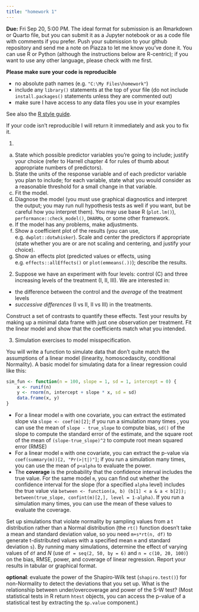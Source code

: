 ```yaml
---
title: "homework 1"
---
```


**Due:** Fri Sep 20, 5:00 PM. The ideal format for submission is an Rmarkdown or Quarto file, but you can submit it as a Jupyter notebook or as a code file with comments if you prefer. Push your submission to your github repository and send me a note on Piazza to let me know you've done it. You can use R or Python (although the instructions below are R-centric); if you want to use any other language, please check with me first.

**Please make sure your code is reproducible**

* no absolute path names (e.g. `"C:\My Files\homework"`)
* include any `library()` statements at the top of your file (do not include `install.packages()` statements unless they are commented out)
* make sure I have access to any data files you use in your examples

See also the [R style guide](https://bbolker.github.io/stats720/R_style.html).

If your code isn't reproducible I will return it immediately and ask you to fix it.

1. 


<!-- Pick a data set **for which you think you understand the predictors and response variables well enough to interpret the results in real-world terms**; for example, you might pick data predicting crime rates or housing prices or incomes, for which most people living in modern society have some intuition (e.g., "0.1 fewer murders per year per million people, per million dollars invested in crime prevention" could be judged to be a small effect).

Pick a data set that seems appropriate for linear regression (e.g., there is one continuous variable in the data set that can be sensibly chosen as the dependent/response variable).

Some places to look for interesting data: `?datasets` in base R; the `faraway` or `mlbench` package (although the latter has only a few continuous-response, regression-type data sets; more are about classification). (Faraway recommends the data sets `swiss` [response: `Fertility`]; `rock` [response: `perm`]; `mtcars` [response: `mpg`]; `attitude` [response: `rating`]; `prostate` [response: `lpsa`]; and `teengamb` [response: `gamble`]).

-->

a. State which possible predictor variables you're going to include; justify your choice (refer to Harrell chapter 4 for rules of thumb about appropriate numbers of predictors).
b. State the units of the response variable and of each predictor variable you plan to include; for each variable, state what you would consider as a reasonable threshold for a small change in that variable.
c. Fit the model.
d. Diagnose the model (you must use graphical diagnostics and interpret the output; you may run null hypothesis tests as well if you want, but be careful how you interpret them). You may use base R (`plot.lm()`), `performance::check_model()`, `DHARMa`, or some other framework.
e. If the model has any problems, make adjustments.
f. Show a coefficient plot of the results (you can use, e.g. `dwplot::dotwhisker`). Scale and center the predictors if appropriate (state whether you are or are not scaling and centering, and justify your choice).  
g. Show an effects plot (predicted values or effects, using e.g. `effects::allEffects()` or `plot(emmeans(.))`); describe the results.

2. Suppose we have an experiment with four levels: control (C) and three increasing levels of the treatment (I, II, III).  We are interested in:

* the difference between the control and the *average* of the treatment levels
* *successive differences* (I vs II, II vs III) in the treatments.

Construct a set of contrasts to quantify these effects. Test your results by making up a minimal data frame with just one observation per treatment. Fit the linear model and show that the coefficients match what you intended.

3. Simulation exercises to model misspecification.

You will write a function to simulate data that don't quite match the assumptions of a linear model (linearity, homoscedascity, conditional Normality). A basic model for simulating data for a linear regression could like this:

```r
sim_fun <- function(n = 100, slope = 1, sd = 1, intercept = 0) {
    x <- runif(n)
    y <- rnorm(n, intercept + slope * x, sd = sd)
    data.frame(x, y)
}
```

* For a linear model `m` with one covariate, you can extract the estimated slope via `slope <- coef(m)[2]`; if you run a simulation many times , you can use the mean of `slope - true_slope` to compute bias, `sd()` of the slope to compute the standard error of the estimate, and the square root of the mean of `(slope-true_slope)^2` to compute root mean squared error (RMSE)
* For a linear model `m` with one covariate, you can extract the p-value via `coef(summary(m))[2, "Pr(>|t|)"]`; if you run a simulation many times, you can use the mean of `p<alpha` to evaluate the power.
* The **coverage** is the probability that the confidence interval includes the true value.  For the same model `m`, you can find out whether the confidence interval for the slope (for a specified `alpha` level) includes the true value via `between <- function(a, b) (b[1] < a & a < b[2]); between(true_slope, confint(m)[2,], level = 1-alpha)`. If you run a simulation many times, you can use the mean of these values to evaluate the coverage.

Set up simulations that violate normality by sampling values from a t distribution rather than a Normal distribution (the `rt()` function doesn't take a mean and standard deviation value, so you need `m+s*rt(n, df)` to generate t-distributed values with a specified mean `m` and standard deviation `s`). By running many simulations, determine the effect of varying values of `df` and $N$ (use `df = seq(2, 50, by = 6)` and `n = c(10, 20, 100)`) on the bias, RMSE, power, and coverage of linear regression. Report your results in tabular or graphical format.

**optional**: evaluate the power of the Shapiro-Wilk test (`shapiro.test()`) for non-Normality to detect the deviations that you set up. What is the relationship between under/overcoverage and power of the S-W test? (Most statistical tests in R return `htest` objects, you can access the p-value of a statistical test by extracting the `$p.value` component.) 
